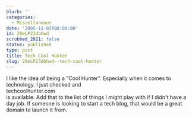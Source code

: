 ```yaml
---
blurb: ''
categories:
  - Miscellaneous
date: '2005-11-03T00:00:00'
id: 20eLP23dbhwd
scrubbed_2021: false
status: published
type: post
title: Tech Cool Hunter
slug: 20eLP23dbhwd--tech-cool-hunter
---
```


I like the idea of being a "Cool Hunter". Especially when it comes
to technology. I just checked and  
techcoolhunter.com  
is available. Add that to the list of things I might play with if I
didn't have a day job. If someone is looking to start a tech blog,
that would be a great domain to launch it from.
